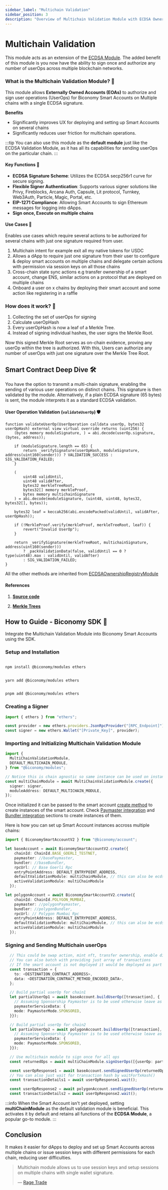 ```yaml
---
sidebar_label: "Multichain Validation"
sidebar_position: 3
description: "Overview of Multichain Validation Module with ECDSA Ownership"
---
```



# Multichain Validation

This module acts as an extension of the [ECDSA Module](/Modules/ecdsa). The added benefit of this module is you now have the ability to sign once and authorize any number of userOps across multiple blockchain networks.

### What is the Multichain Validation Module? 🤔

This module allows **Externally Owned Accounts (EOAs)** to authorize and sign user operations (UserOps) for Biconomy Smart Accounts on Multiple chains with a single ECDSA signature. 

**Benefits**
- Significantly improves UX for deploying and setting up Smart Accounts on several chains 
- Significantly reduces user friction for multichain operations.

:::tip
You can also use this module as the **default module** just like the ECDSA Validation Module, as it has all its capabilities for sending userOps on the particular chain.
:::

#### Key Functions 🔐

- **ECDSA Signature Scheme**: Utilizes the ECDSA secp256r1 curve for secure signing.
- **Flexible Signer Authentication**: Supports various signer solutions like Privy, Fireblocks, Arcana Auth, Capsule, Lit protocol, Turnkey, Web3Auth, Particle, Magic, Portal, etc.
- **EIP-1271 Compliance**: Allowing Smart Accounts to sign Ethereum messages for logging into dApps.
- **Sign once, Execute on multiple chains**

#### Use Cases 🌟

Enables use cases which require several actions to be authorized for several chains with just one signature required from user.

1. Multichain intent for example exit all my native tokens for USDC
2. Allows a dApp to require just one signature from their user to configure & deploy smart accounts on multiple chains and delegate certain actions with permission via session keys on all those chains
3. Cross-chain state sync actions e.g transfer ownership of a smart account, change ENS, similar actions on a protocol that are deployed on multiple chains
4. Onboard a user on x chains by deploying their smart account and some action like registering in a raffle 

### How does it work? 🤔

1. Collecting the set of userOps for signing
2. Calculate userOpHash
3. Every userOpHash is now a leaf of a Merkle Tree.
4. Instead of signing individual hashes, the user signs the Merkle Root.

Now this signed Merkle Root serves as on-chain evidence, proving any userOp within the tree is authorized. With this, Users can authorize any number of userOps with just one signature over the Merkle Tree Root.


## Smart Contract Deep Dive 🛠️

You have the option to transmit a multi-chain signature, enabling the sending of various user operations on distinct chains. This signature is then validated by the module. Alternatively, if a plain ECDSA signature (65 bytes) is sent, the module interprets it as a standard ECDSA validation.

#### User Operation Validation (`validateUserOp`) 🛡️

```solidity
function validateUserOp(UserOperation calldata userOp, bytes32 userOpHash) external view virtual override returns (uint256) {
    (bytes memory moduleSignature, ) = abi.decode(userOp.signature, (bytes, address));

    if (moduleSignature.length == 65) {
        return _verifySignature(userOpHash, moduleSignature, address(uint160(sender))) ? VALIDATION_SUCCESS : SIG_VALIDATION_FAILED;
    }

    (
        uint48 validUntil,
        uint48 validAfter,
        bytes32 merkleTreeRoot,
        bytes32[] memory merkleProof,
        bytes memory multichainSignature
    ) = abi.decode(moduleSignature, (uint48, uint48, bytes32, bytes32[], bytes));

    bytes32 leaf = keccak256(abi.encodePacked(validUntil, validAfter, userOpHash));

    if (!MerkleProof.verify(merkleProof, merkleTreeRoot, leaf)) {
        revert("Invalid UserOp");
    }

    return _verifySignature(merkleTreeRoot, multichainSignature, address(uint160(sender)))
        ? _packValidationData(false, validUntil == 0 ? type(uint48).max : validUntil, validAfter)
        : SIG_VALIDATION_FAILED;
}
```

All the other methods are inherited from [ECDSAOwnershipRegistryModule](https://github.com/bcnmy/scw-contracts/blob/main/contracts/smart-account/modules/EcdsaOwnershipRegistryModule.sol)


#### References

1. **[Source code](https://github.com/bcnmy/scw-contracts/blob/develop/contracts/smart-account/modules/MultichainECDSAValidator.sol)**

2. **[Merkle Trees](https://www.simplilearn.com/tutorials/blockchain-tutorial/merkle-tree-in-blockchain)**


## How to Guide - Biconomy SDK 📘 
Integrate the Multichain Validation Module into Biconomy Smart Accounts using the SDK.

### Setup and Installation

<Tabs>
<TabItem value="js" label="npm">

```bash

npm install @biconomy/modules ethers

```

</TabItem>
<TabItem value="py" label="yarn">

```bash

yarn add @biconomy/modules ethers

```

</TabItem>
<TabItem value="java" label="pnpm">

```bash

pnpm add @biconomy/modules ethers

```

</TabItem>
</Tabs>

### Creating a Signer

```javascript
import { ethers } from "ethers";

const provider = new ethers.providers.JsonRpcProvider("[RPC_Endpoint]");
const signer = new ethers.Wallet("[Private_Key]", provider);
```

### Importing and Initializing Multichain Validation Module

```typescript
import {
  MultiChainValidationModule,
  DEFAULT_MULTICHAIN_MODULE,
} from "@biconomy/modules";

// Notice this is chain agnostic so same instance can be used on instances of Smart account API on different chains
const multiChainModule = await MultiChainValidationModule.create({
  signer: signer,
  moduleAddress: DEFAULT_MULTICHAIN_MODULE,
});
```


Once initialized it can be passed to the smart account [create method](/Account/methods#create) to create instances of the smart account.
Check [Paymaster integration](/Paymaster/integration) and [Bundler integration](/Bundler/integration) sections to create instances of them.


Here is how you can set up Smart Account instances accross multiple chains:
```ts
import { BiconomySmartAccountV2 } from "@biconomy/account";

let baseAccount = await BiconomySmartAccountV2.create({
    chainId: ChainId.BASE_GOERLI_TESTNET,
    paymaster: //basePaymaster,
    bundler: //baseBundler,
    rpcUrl: // Base Goerli Rpc
    entryPointAddress: DEFAULT_ENTRYPOINT_ADDRESS,
    defaultValidationModule: multiChainModule, // this can also be ecdsaModule instance (MUST if SA is already created with ecdsa as default module)
    activeValidationModule: multiChainModule
  });

let polygonAccount = await BiconomySmartAccountV2.create({
    chainId: ChainId.POLYGON_MUMBAI,
    paymaster: //polygonPaymaster,
    bundler: //polygonBundler,
    rpcUrl: // Polygon Mumbai Rpc
    entryPointAddress: DEFAULT_ENTRYPOINT_ADDRESS,
    defaultValidationModule: multiChainModule, // this can also be ecdsaModule instance
    activeValidationModule: multiChainModule
  });
```

### Signing and Sending Multichain userOps

```typescript
  // This could be swap action, mint nft, transfer ownership, enable different module as such (check use cases above) which you intend to do on multiple chains
  // You can also batch with providing just array of transactions
  // If the smart account is not deployed it would be deployed as part of this transaction. No additional action needed in below payload 
  const transaction = {
    to: <DESTINATION_CONTRACT_ADDRESS>, 
    data: <DESTINATION_CONTRACT_METHOD_ENCODED_DATA>,
  };

  // Build partial userOp for chain1
  let partialUserOp1 = await baseAccount.buildUserOp([transaction], { 
    // Assuming Sponsorship Paymaster is to be used otherwise leave as it's optional
    paymasterServiceData: {
    mode: PaymasterMode.SPONSORED,
  }});

  // Build partial userOp for chain2
  let partialUserOp2 = await polygonAccount.buildUserOp([transaction], { 
    // Assuming Sponsorship Paymaster is to be used otherwise leave as it's optional
    paymasterServiceData: {
    mode: PaymasterMode.SPONSORED,
  }});

  // Use multichain module to sign once for all ops
  const returnedOps = await multiChainModule.signUserOps([{userOp: partialUserOp1, chainId: ChainId.BASE_GOERLI_TESTNET}, {userOp: partialUserOp2, chainId: ChainId.POLYGON_MUMBAI}]);

  const userOpResponse1 = await baseAccount.sendSignedUserOp(returnedOps[0] as any);
  // You can also just wait for transaction hash by waitForTxHash()
  const transactionDetails1 = await userOpResponse1.wait();

  const userOpResponse2 = await polygonAccount.sendSignedUserOp(returnedOps[1] as any);
  const transactionDetails2 = await userOpResponse2.wait();
```

:::info
When the Smart Account isn't yet deployed, setting **multiChainModule** as the default validation module is beneficial. This activates it by default and retains all functions of the **ECDSA Module**, a popular go-to module.
:::

## Conclusion
It makes it easier for dApps to deploy and set up Smart Accounts across multiple chains or issue session keys with different permissions for each chain, reducing user difficulties.

> Multichain module allows us to use session keys and setup sessions on multiple chains with single wallet signature.
>
> — [Rage Trade](https://www.rage.trade/)